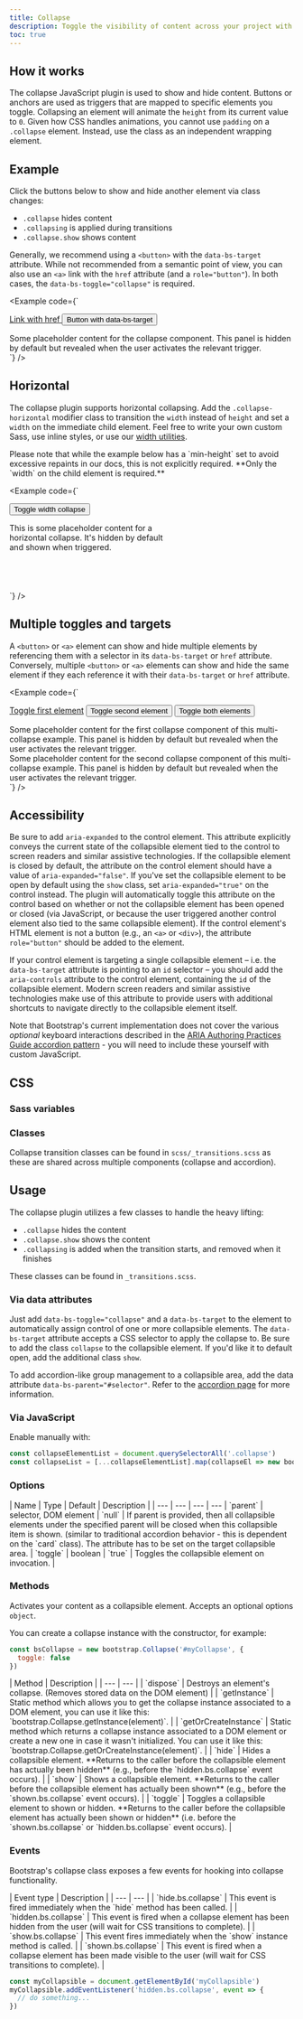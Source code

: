 ```yaml
---
title: Collapse
description: Toggle the visibility of content across your project with a few classes and our JavaScript plugins.
toc: true
---
```


## How it works

The collapse JavaScript plugin is used to show and hide content. Buttons or anchors are used as triggers that are mapped to specific elements you toggle. Collapsing an element will animate the `height` from its current value to `0`. Given how CSS handles animations, you cannot use `padding` on a `.collapse` element. Instead, use the class as an independent wrapping element.

<Callout name="info-prefersreducedmotion" />

## Example

Click the buttons below to show and hide another element via class changes:

- `.collapse` hides content
- `.collapsing` is applied during transitions
- `.collapse.show` shows content

Generally, we recommend using a `<button>` with the `data-bs-target` attribute. While not recommended from a semantic point of view, you can also use an `<a>` link with the `href` attribute (and a `role="button"`). In both cases, the `data-bs-toggle="collapse"` is required.

<Example code={`<p class="d-inline-flex gap-1">
  <a class="btn btn-primary" data-bs-toggle="collapse" href="#collapseExample" role="button" aria-expanded="false" aria-controls="collapseExample">
    Link with href
  </a>
  <button class="btn btn-primary" type="button" data-bs-toggle="collapse" data-bs-target="#collapseExample" aria-expanded="false" aria-controls="collapseExample">
    Button with data-bs-target
  </button>
</p>
<div class="collapse" id="collapseExample">
  <div class="card card-body">
    Some placeholder content for the collapse component. This panel is hidden by default but revealed when the user activates the relevant trigger.
  </div>
</div>`} />

## Horizontal

The collapse plugin supports horizontal collapsing. Add the `.collapse-horizontal` modifier class to transition the `width` instead of `height` and set a `width` on the immediate child element. Feel free to write your own custom Sass, use inline styles, or use our [width utilities]([[docsref:/utilities/sizing]]).

<Callout>
Please note that while the example below has a `min-height` set to avoid excessive repaints in our docs, this is not explicitly required. **Only the `width` on the child element is required.**
</Callout>

<Example code={`<p>
  <button class="btn btn-primary" type="button" data-bs-toggle="collapse" data-bs-target="#collapseWidthExample" aria-expanded="false" aria-controls="collapseWidthExample">
    Toggle width collapse
  </button>
</p>
<div style="min-height: 120px;">
  <div class="collapse collapse-horizontal" id="collapseWidthExample">
    <div class="card card-body" style="width: 300px;">
      This is some placeholder content for a horizontal collapse. It's hidden by default and shown when triggered.
    </div>
  </div>
</div>`} />

## Multiple toggles and targets

A `<button>` or `<a>` element can show and hide multiple elements by referencing them with a selector in its `data-bs-target` or `href` attribute.
Conversely, multiple `<button>` or `<a>` elements can show and hide the same element if they each reference it with their `data-bs-target` or `href` attribute.

<Example code={`<p class="d-inline-flex gap-1">
  <a class="btn btn-primary" data-bs-toggle="collapse" href="#multiCollapseExample1" role="button" aria-expanded="false" aria-controls="multiCollapseExample1">Toggle first element</a>
  <button class="btn btn-primary" type="button" data-bs-toggle="collapse" data-bs-target="#multiCollapseExample2" aria-expanded="false" aria-controls="multiCollapseExample2">Toggle second element</button>
  <button class="btn btn-primary" type="button" data-bs-toggle="collapse" data-bs-target=".multi-collapse" aria-expanded="false" aria-controls="multiCollapseExample1 multiCollapseExample2">Toggle both elements</button>
</p>
<div class="row">
  <div class="col">
    <div class="collapse multi-collapse" id="multiCollapseExample1">
      <div class="card card-body">
        Some placeholder content for the first collapse component of this multi-collapse example. This panel is hidden by default but revealed when the user activates the relevant trigger.
      </div>
    </div>
  </div>
  <div class="col">
    <div class="collapse multi-collapse" id="multiCollapseExample2">
      <div class="card card-body">
        Some placeholder content for the second collapse component of this multi-collapse example. This panel is hidden by default but revealed when the user activates the relevant trigger.
      </div>
    </div>
  </div>
</div>`} />

## Accessibility

Be sure to add `aria-expanded` to the control element. This attribute explicitly conveys the current state of the collapsible element tied to the control to screen readers and similar assistive technologies. If the collapsible element is closed by default, the attribute on the control element should have a value of `aria-expanded="false"`. If you've set the collapsible element to be open by default using the `show` class, set `aria-expanded="true"` on the control instead. The plugin will automatically toggle this attribute on the control based on whether or not the collapsible element has been opened or closed (via JavaScript, or because the user triggered another control element also tied to the same collapsible element). If the control element's HTML element is not a button (e.g., an `<a>` or `<div>`), the attribute `role="button"` should be added to the element.

If your control element is targeting a single collapsible element – i.e. the `data-bs-target` attribute is pointing to an `id` selector – you should add the `aria-controls` attribute to the control element, containing the `id` of the collapsible element. Modern screen readers and similar assistive technologies make use of this attribute to provide users with additional shortcuts to navigate directly to the collapsible element itself.

Note that Bootstrap's current implementation does not cover the various *optional* keyboard interactions described in the [ARIA Authoring Practices Guide accordion pattern](https://www.w3.org/WAI/ARIA/apg/patterns/accordion/) - you will need to include these yourself with custom JavaScript.

## CSS

### Sass variables

<ScssDocs name="collapse-transition" file="scss/_variables.scss" />

### Classes

Collapse transition classes can be found in `scss/_transitions.scss` as these are shared across multiple components (collapse and accordion).

<ScssDocs name="collapse-classes" file="scss/_transitions.scss" />

## Usage

The collapse plugin utilizes a few classes to handle the heavy lifting:

- `.collapse` hides the content
- `.collapse.show` shows the content
- `.collapsing` is added when the transition starts, and removed when it finishes

These classes can be found in `_transitions.scss`.

### Via data attributes

Just add `data-bs-toggle="collapse"` and a `data-bs-target` to the element to automatically assign control of one or more collapsible elements. The `data-bs-target` attribute accepts a CSS selector to apply the collapse to. Be sure to add the class `collapse` to the collapsible element. If you'd like it to default open, add the additional class `show`.

To add accordion-like group management to a collapsible area, add the data attribute `data-bs-parent="#selector"`. Refer to the [accordion page]([[docsref:/components/accordion]]) for more information.

### Via JavaScript

Enable manually with:

```js
const collapseElementList = document.querySelectorAll('.collapse')
const collapseList = [...collapseElementList].map(collapseEl => new bootstrap.Collapse(collapseEl))
```

### Options

<JsDataAttributes />

<BsTable>
| Name | Type | Default | Description |
| --- | --- | --- | --- |
`parent` | selector, DOM element | `null` | If parent is provided, then all collapsible elements under the specified parent will be closed when this collapsible item is shown. (similar to traditional accordion behavior - this is dependent on the `card` class). The attribute has to be set on the target collapsible area. |
`toggle` | boolean | `true` | Toggles the collapsible element on invocation. |
</BsTable>

### Methods

<Callout name="danger-async-methods" type="danger" />

Activates your content as a collapsible element. Accepts an optional options `object`.

You can create a collapse instance with the constructor, for example:

```js
const bsCollapse = new bootstrap.Collapse('#myCollapse', {
  toggle: false
})
```

<BsTable>
| Method | Description |
| --- | --- |
| `dispose` | Destroys an element's collapse. (Removes stored data on the DOM element) |
| `getInstance` | Static method which allows you to get the collapse instance associated to a DOM element, you can use it like this: `bootstrap.Collapse.getInstance(element)`. |
| `getOrCreateInstance` | Static method which returns a collapse instance associated to a DOM element or create a new one in case it wasn't initialized. You can use it like this: `bootstrap.Collapse.getOrCreateInstance(element)`. |
| `hide` | Hides a collapsible element. **Returns to the caller before the collapsible element has actually been hidden** (e.g., before the `hidden.bs.collapse` event occurs). |
| `show` | Shows a collapsible element. **Returns to the caller before the collapsible element has actually been shown** (e.g., before the `shown.bs.collapse` event occurs). |
| `toggle` | Toggles a collapsible element to shown or hidden. **Returns to the caller before the collapsible element has actually been shown or hidden** (i.e. before the `shown.bs.collapse` or `hidden.bs.collapse` event occurs). |
</BsTable>

### Events

Bootstrap's collapse class exposes a few events for hooking into collapse functionality.

<BsTable>
| Event type | Description |
| --- | --- |
| `hide.bs.collapse` | This event is fired immediately when the `hide` method has been called. |
| `hidden.bs.collapse` | This event is fired when a collapse element has been hidden from the user (will wait for CSS transitions to complete). |
| `show.bs.collapse` | This event fires immediately when the `show` instance method is called. |
| `shown.bs.collapse` | This event is fired when a collapse element has been made visible to the user (will wait for CSS transitions to complete). |
</BsTable>

```js
const myCollapsible = document.getElementById('myCollapsible')
myCollapsible.addEventListener('hidden.bs.collapse', event => {
  // do something...
})
```
